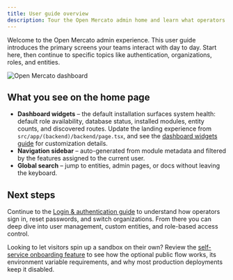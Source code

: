 ```yaml
---
title: User guide overview
description: Tour the Open Mercato admin home and learn what operators see first.
---
```


Welcome to the Open Mercato admin experience. This user guide introduces the primary screens your teams interact with day to day. Start here, then continue to specific topics like authentication, organizations, roles, and entities.

![Open Mercato dashboard](/screenshots/open-mercato-homepage.png)

## What you see on the home page

- **Dashboard widgets** – the default installation surfaces system health: default role availability, database status, installed modules, entity counts, and discovered routes. Update the landing experience from `src/app/(backend)/backend/page.tsx`, and see the [dashboard widgets guide](../framework/dashboard/widgets-overview) for customization details.
- **Navigation sidebar** – auto-generated from module metadata and filtered by the features assigned to the current user.
- **Global search** – jump to entities, admin pages, or docs without leaving the keyboard.

## Next steps

Continue to the [Login & authentication guide](./login) to understand how operators sign in, reset passwords, and switch organizations. From there you can deep dive into user management, custom entities, and role-based access control.

Looking to let visitors spin up a sandbox on their own? Review the [self-service onboarding feature](./self-service-onboarding) to see how the optional public flow works, its environment variable requirements, and why most production deployments keep it disabled.

